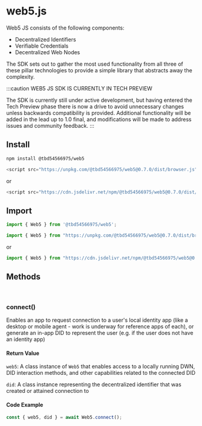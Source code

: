 


# web5.js

Web5 JS consists of the following components:

- Decentralized Identifiers
- Verifiable Credentials
- Decentralized Web Nodes

The SDK sets out to gather the most used functionality from all three of these pillar technologies to provide a simple library that abstracts away the complexity.

:::caution
WEB5 JS SDK IS CURRENTLY IN TECH PREVIEW

The SDK is currently still under active development, but having entered the Tech Preview phase there is now a drive to avoid unnecessary changes unless backwards compatibility is provided. Additional functionality will be added in the lead up to 1.0 final, and modifications will be made to address issues and community feedback.
:::


<Divider type="slash"/>

## Install

<Tabs>
  <TabItem value="npm" label="NPM" default>

```bash
npm install @tbd54566975/web5
```
  </TabItem>
  <TabItem value="cdn" label="CDN">

```js
<script src="https://unpkg.com/@tbd54566975/web5@0.7.0/dist/browser.js"></script>
```

or

```js
<script src="https://cdn.jsdelivr.net/npm/@tbd54566975/web5@0.7.0/dist/browser.mjs"></script>
```

  </TabItem>
</Tabs>

<Divider type="slash"/>

## Import

<Tabs>
  <TabItem value="npm" label="NPM" default>

```js
import { Web5 } from '@tbd54566975/web5';
```
  </TabItem>
  <TabItem value="cdn" label="CDN">

```js
import { Web5 } from "https://unpkg.com/@tbd54566975/web5@0.7.0/dist/browser.js";
```

or

```js
import { Web5 } from "https://cdn.jsdelivr.net/npm/@tbd54566975/web5@0.7.0/dist/browser.mjs"
```

  </TabItem>
</Tabs>

<Divider type="slash"/>

<section class="api-docs">

## Methods

<br/>

### connect()

Enables an app to request connection to a user's local identity app (like a desktop or mobile agent - work is underway for reference apps of each), or generate an in-app DID to represent the user (e.g. if the user does not have an identity app)

#### Return Value

`web5`: A class instance of `Web5` that enables access to a locally running DWN, DID interaction methods, and other capabilities related to the connected DID

`did`: A class instance representing the decentralized identifier that was created or attained connection to

#### Code Example

```js
const { web5, did } = await Web5.connect();
```
</section>